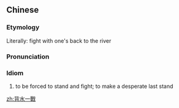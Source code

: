 {{also|背水一战}}
==Chinese==
{{zh-forms|s=背水一战}}

===Etymology===
Literally: fight with one's back to the river

===Pronunciation===
{{zh-pron
|m=bèishuǐ一zhàn
|cat=id
}}

===Idiom===
{{zh-idiom}}

# to be forced to stand and fight; to make a desperate last stand

[[zh:背水一戰]]